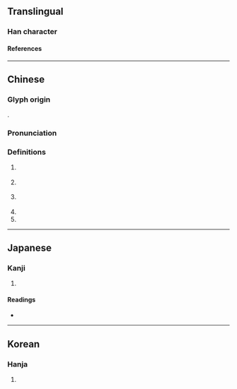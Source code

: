 {{character info/new}}
==Translingual==

===Han character===
{{Han char|rn=85|rad=水|as=13|sn=16|four=35118|canj=ETWT|ids=⿰氵豊}}

====References====
{{Han ref|kx=0653.030|dkj=18390|dj=1063.050|hdz=31756.020|uh=6FA7}}

----

==Chinese==
{{zh-forms}}

===Glyph origin===
{{Han etym}}
{{Han compound|水|豊|ls=psc|c1=s|c2=p|t1=water}}.

===Pronunciation===
{{zh-pron
|m=lǐ
|c=lai5
|mc=y
|oc=y
|cat=pn
}}

===Definitions===
{{zh-hanzi}}

# {{zh-div|水}} {{place|zh|river|p/Hunan|c/China|t1={{w|Lishui River}}}}
# {{zh-div|河|水}} {{place|zh|river|p/Henan|c/China|t1=Lihe River}}
# {{zh-div|縣}} {{place|zh|county|p/Hunan|t1={{w|Li County, Hunan|Li County}}}}
# {{zh-alt-form|醴|[[sweet]]}}
# {{surname|zh}}

----

==Japanese==

===Kanji===
{{ja-kanji|grade=|rs=水13}}

# {{rfdef|ja|sort=水13}}

====Readings====
* {{ja-readings|on=[[れい]] (rei), [[らい]] (rai)|kun=}}

----

==Korean==

===Hanja===
{{ko-hanja|hangeul=[[례]]>[[예]]|eumhun=|rv=rye>ye|mr=rye>ye|y=lyey>yey}}

# {{rfdef|ko|sort=水13}}